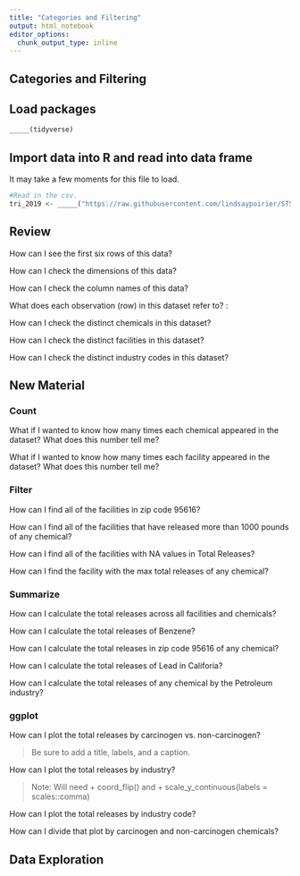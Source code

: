```yaml
---
title: "Categories and Filtering"
output: html_notebook
editor_options: 
  chunk_output_type: inline
---
```


## Categories and Filtering

## Load packages

```r
_____(tidyverse)
```

## Import data into R and read into data frame

It may take a few moments for this file to load.

```r
#Read in the csv.
tri_2019 <- _____("https://raw.githubusercontent.com/lindsaypoirier/STS-101/master/Data/TRI/TRI_2019_US.csv")
```

## Review

How can I see the first six rows of this data?

How can I check the dimensions of this data?

How can I check the column names of this data?

What does each observation (row) in this dataset refer to? : 

How can I check the distinct chemicals in this dataset?

How can I check the distinct facilities in this dataset?

How can I check the distinct industry codes in this dataset?

## New Material

### Count

What if I wanted to know how many times each chemical appeared in the dataset? What does this number tell me?

What if I wanted to know how many times each facility appeared in the dataset? What does this number tell me?

### Filter

How can I find all of the facilities in zip code 95616?

How can I find all of the facilities that have released more than 1000 pounds of any chemical?

How can I find all of the facilities with NA values in Total Releases?

How can I find the facility with the max total releases of any chemical?

### Summarize

How can I calculate the total releases across all facilities and chemicals?

How can I calculate the total releases of Benzene?

How can I calculate the total releases in zip code 95616 of any chemical?

How can I calculate the total releases of Lead in Califoria?

How can I calculate the total releases of any chemical by the Petroleum industry?

### ggplot

How can I plot the total releases by carcinogen vs. non-carcinogen?

> Be sure to add a title, labels, and a caption.

How can I plot the total releases by industry?

> Note: Will need + coord_flip() and + scale_y_continuous(labels = scales::comma)

How can I plot the total releases by industry code?

How can I divide that plot by carcinogen and non-carcinogen chemicals?

## Data Exploration

